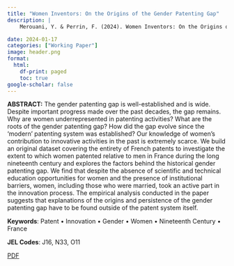 ```yaml
---
title: "Women Inventors: On the Origins of the Gender Patenting Gap"
description: |
    Merouani, Y. & Perrin, F. (2024). Women Inventors: On the Origins of the Gender Patenting Gap. Lund Papers in Economic History 255.

date: 2024-01-17
categories: ["Working Paper"]
image: header.png
format:
  html:
    df-print: paged
    toc: true
google-scholar: false
---
```


**ABSTRACT:** The gender patenting gap is well-established and is wide. Despite important progress made over the past decades, the gap remains. Why are women underrepresented in patenting activities? What are the roots of the gender patenting gap? How did the gap evolve since the ‘modern’ patenting system was established? Our knowledge of women’s contribution to innovative activities in the past is extremely scarce. We build an original dataset covering the entirety of French patents to investigate the extent to which women patented relative to men in France during the long nineteenth century and explores the factors behind the historical gender patenting gap. We find that despite the absence of scientific and technical education opportunities for women and the presence of institutional barriers, women, including those who were married, took an active part in the innovation process. The empirical analysis conducted in the paper suggests that explanations of the origins and persistence of the gender patenting gap have to be found outside of the patent system itself.

**Keywords**: Patent • Innovation • Gender • Women • Nineteenth Century • France

**JEL Codes**: J16, N33, O11

[PDF](https://portal.research.lu.se/files/169782267/LUPEH_255.pdf)